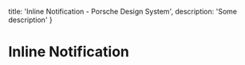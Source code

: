 
  title: 'Inline Notification - Porsche Design System',
  description: 'Some description'
}

# Inline Notification <ComponentStatus tagName="p-inline-notification"></ComponentStatus>

<TableOfContents headings={[]} />
